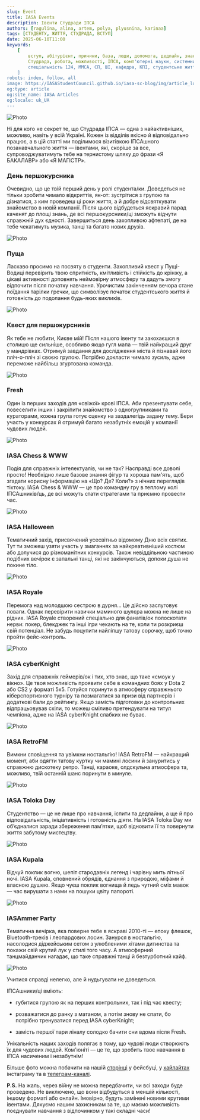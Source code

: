 ```yaml
---
slug: Event
title: IASA Events
description: Івенти Студради ІПСА
authors: [ragulina, alina, artem, polya, plyusnina, karinaa]
tags: [СТУДЕНТУ, ЖИТТЯ, СТУДРАДА, ВСТУП]
date: 2025-06-10T11:00
keywords: 
    [
        вступ, абітурієнт, причини, база, люди, допомога, дедлайн, знання, 
        Студрада, робота, можливості, ІПСА, комп'ютерні науки, системний аналіз, спеціальність 122, 
        спеціальність 124, ММСА, СП, ШІ, кафедра, КПІ, студентське життя, студрада КПІ, університетське життя
    ]
robots: index, follow, all
image: https://IASAStudentCouncil.github.io/iasa-sc-blog/img/article_logos/iasa_events_logo.png
og:type: article
og:site_name: IASA Articles
og:locale: uk_UA
---
```


![Photo](./assets/event.png)

Ні для кого не секрет те, що Студрада ІПСА — одна з найактивніших, можливо, навіть у всій Україні. Кожен із відділів якісно й відповідально працює, а в цій статті ми поділимося візитівкою ІПСАшного позанавчального життя — івентами, які, скоріше за все, супроводжуватимуть тебе на тернистому шляху до фрази «Я БАКАЛАВР» або «Я МАГІСТР».

<!--truncate-->

### День першокурсника

Очевидно, що це твій перший день у ролі студента/ки. Доведеться не тільки зробити чимало відкриттів, як-от: зустрітися з групою та дізнатися, з ким проведеш ці роки життя, а й добре відсвяткувати знайомство в новій компанії. Після цього відбудеться яскравий парад каченят до площі знань, де всі першокурсники/ці зможуть відчути справжній дух єдності. Завершиться день захопливою афтепаті, де на тебе чекатимуть музика, танці та багато нових друзів.

![Photo](./assets/DP.png)

### Пуща

Ласкаво просимо на посвяту в студенти. Захопливий квест у Пущі-Водиці перевірить твою спритність, кмітливість і стійкість до крінжу, а цікаві активності доповнять неймовірну атмосферу та дадуть змогу відпочити після початку навчання. Урочистим закінченням вечора стане поїдання тарілки гречки, що символізує початок студентського життя й готовність до подолання будь-яких викликів.

![Photo](./assets/pusha.png)

### Квест для першокурсників

Як тебе не любити, Києве мій! Після нашого івенту ти закохаєшся в столицю ще сильніше, особливо якщо гугл мапа — твій найкращий друг у мандрівках. Отримуй завдання для дослідження міста й пізнавай його пліч-о-пліч зі своєю групою. Потрібно докласти чимало зусиль, адже переможе найбільш згуртована команда.

![Photo](./assets/quest.png)

### Fresh

Один із перших заходів для «свіжої» крові ІПСА. Аби презентувати себе, повеселити інших і закріпити знайомство з одногрупниками та кураторами, кожна група готує сценку на заздалегідь задану тему. Бери участь у конкурсах й отримуй багато незабутніх емоцій у компанії чудових людей.

![Photo](./assets/fresh.png)

### IASA Chess & WWW

Подія для справжніх інтелектуалів, чи не так? Насправді все доволі просто! Необхідно лише базове знання фігур та хороша пам'ять, щоб згадати корисну інформацію на «Що? Де? Коли?» з нічних переглядів тіктоку. IASA Chess & WWW — це про командну гру в теплому колі ІПСАшників/ць, де всі можуть стати стратегами та приємно провести час.

![Photo](./assets/chess.png)

### IASA Halloween

Тематичний захід, присвячений усесвітньо відомому Дню всіх святих. Тут ти зможеш узяти участь у змаганнях за найкреативніший костюм або долучися до різноманітних конкурсів. Також невіддільною частиною подібних вечірок є запальні танці, які не закінчуються, допоки душа не покине тіло.

![Photo](./assets/hall.png)

### IASA Royale

Перемога над молодшою сестрою в дурня... Це дійсно заслуговує поваги. Однак перевірити навички маминого шулєра можна не лише на рідних. IASA Royale створений спеціально для фанатів/ок полоскотати нерви: покер, блекджек та інші ігри чекають на те, коли ти розкриєш свій потенціал. Не забудь поцупити найліпшу татову сорочку, щоб точно пройти фейс-контроль.

![Photo](./assets/royale.png)

### IASA cyberKnight

Захід для справжніх геймерів/ок і тих, хто знає, що таке «смоук у вікно». Це твоя можливість проявити себе в командних боях у Dota 2 або CS2 у форматі 5х5. Готуйся поринути в атмосферу справжнього кіберспортивного турніру та позмагатися за призи від партнерів і додаткові бали до рейтингу. Якщо замість підготовки до контрольних відпрацьовував скіли, то можеш сміливо претендувати на титул чемпіона, адже на IASA cyberKnight слабких не буває.

![Photo](./assets/cyberKnight.png)

### IASA RetroFM

Вимкни сповіщення та увімкни ностальгію!  IASA RetroFM — найкращий момент, аби одягти татову куртку чи мамині лосини й зануритись у справжню дискотеку ретро. Танці, караоке, олдскульна атмосфера та, можливо, твій останній шанс поринути в минуле.

![Photo](./assets/RetroFM.png)

### IASA Toloka Day

Студентство — це не лише про навчання, іспити та дедлайни, а ще й про відповідальність, ініціативність і готовність діяти. На IASA Toloka Day ми об’єдналися заради збереження пам’ятки, щоб відновити її та повернути життя забутому мистецтву.

![Photo](./assets/Toloka.png)

### IASA Kupala

Відчуй поклик вогню, шепіт стародавніх легенд і чарівну мить літньої ночі. IASA Kupala, сповнений обрядів, єднання з природою, міфами й власною душею. Якщо чуєш поклик вогнища й ледь чутний сміх мавок — час вирушати з нами на пошуки цвіту папороті.

![Photo](./assets/Kupala.png)

### IASAmmer Party

Тематична вечірка, яка поверне тебе в яскраві 2010-ті — епоху флешок, Bluetooth-треків і леопардових лосин. Занурся в ностальгію, насолодися діджейським сетом з улюбленими хітами дитинства та покажи свій крутий лук у стилі того часу. А атмосферний танцмайданчик нагадає, що таке справжні танці й безтурботний кайф.

![Photo](./assets/Party.png)

Учитися справді нелегко, але й нудьгувати не доведеться.

ІПСАшники/ці вміють:

- губитися групою як на перших контрольних, так і під час квесту;

- розважатися до ранку з матаном, а потім знову не спати, бо потрібно тренуватися перед IASA cyberKnight;

- замість першої пари ліналу солодко бачити сни вдома після Fresh.

Унікальність наших заходів полягає в тому, що чудові люди створюють їх для чудових людей. Ком'юніті — це те, що зробить твоє навчання в ІПСА насиченим і незабутнім!

Більше фото можна побачити на нашій [сторінці](https://www.facebook.com/studrada.iasa) у фейсбуці, у [хайлайтах](https://www.instagram.com/studrada_iasa?igsh=dngzeG01d2g4azg2) інстаграму та в [телеграм-каналі](https://t.me/iasa_event).

**P.S.** На жаль, через війну не можна передбачити, чи всі заходи буде проведено. Не виключено, що вони відбудуться в меншій кількості, іншому форматі або онлайн. Імовірно, будуть замінені новими крутими івентами. Дякуємо нашим захисникам за те, що маємо можливість поєднувати навчання з відпочинком у такі складні часи!



